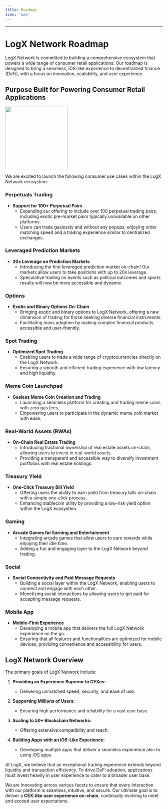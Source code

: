 ```yaml
---
title: Roadmap
icon: 'map'
---
```


---

# LogX Network Roadmap

LogX Network is committed to building a comprehensive ecosystem that powers a wide range of consumer retail applications. Our roadmap is designed to bring a seamless, iOS-like experience to decentralized finance (DeFi), with a focus on innovation, scalability, and user experience.

## Purpose Built for Powering Consumer Retail Applications

<img
    height="200"
    src="https://storage.googleapis.com/logx-network-assets/docs/roadmap.png"
/>

We are excited to launch the following consumer use cases within the LogX Network ecosystem:

### **Perpetuals Trading**

-   **Support for 100+ Perpetual Pairs**
    -   Expanding our offering to include over 100 perpetual trading pairs, including exotic pre-market pairs typically unavailable on other platforms.
    -   Users can trade gaslessly and without any popups, enjoying order matching speed and a trading experience similar to centralized exchanges.

### **Leveraged Prediction Markets**

-   **20x Leverage on Prediction Markets**
    -   Introducing the first leveraged prediction market on-chain! Our markets allow users to take positions with up to 20x leverage.
    -   Speculative trading on events such as political outcomes and sports results will now be more accessible and dynamic.

### **Options**

-   **Exotic and Binary Options On-Chain**
    -   Bringing exotic and binary options to LogX Network, offering a new dimension of trading for those seeking diverse financial instruments.
    -   Facilitating mass adoption by making complex financial products accessible and user-friendly.

### **Spot Trading**

-   **Optimized Spot Trading**
    -   Enabling users to trade a wide range of cryptocurrencies directly on the LogX Network.
    -   Ensuring a smooth and efficient trading experience with low latency and high liquidity.

### **Meme Coin Launchpad**

-   **Gasless Meme Coin Creation and Trading**
    -   Launching a seamless platform for creating and trading meme coins with zero gas fees.
    -   Empowering users to participate in the dynamic meme coin market with ease.

### **Real-World Assets (RWAs)**

-   **On-Chain Real Estate Trading**
    -   Introducing fractional ownership of real estate assets on-chain, allowing users to invest in real-world assets.
    -   Providing a transparent and accessible way to diversify investment portfolios with real estate holdings.

### **Treasury Yield**

-   **One-Click Treasury Bill Yield**
    -   Offering users the ability to earn yield from treasury bills on-chain with a simple one-click process.
    -   Enhancing stablecoin utility by providing a low-risk yield option within the LogX ecosystem.

### **Gaming**

-   **Arcade Games for Earning and Entertainment**
    -   Integrating arcade games that allow users to earn rewards while enjoying their idle time.
    -   Adding a fun and engaging layer to the LogX Network beyond trading.

### **Social**

-   **Social Connectivity and Paid Message Requests**
    -   Building a social layer within the LogX Network, enabling users to connect and engage with each other.
    -   Monetizing social interactions by allowing users to get paid for accepting message requests.

### **Mobile App**

-   **Mobile-First Experience**
    -   Developing a mobile app that delivers the full LogX Network experience on the go.
    -   Ensuring that all features and functionalities are optimized for mobile devices, providing convenience and accessibility for users.

## **LogX Network Overview**

The primary goals of LogX Network include:

1. **Providing an Experience Superior to CEXes:**

    - Delivering unmatched speed, security, and ease of use.

2. **Supporting Millions of Users:**

    - Ensuring high performance and reliability for a vast user base.

3. **Scaling to 50+ Blockchain Networks:**

    - Offering extensive compatibility and reach.

4. **Building Apps with an iOS-Like Experience:**

    - Developing multiple apps that deliver a seamless experience akin to using iOS apps.

At LogX, we believe that an exceptional trading experience extends beyond liquidity and transaction efficiency. To drive DeFi adoption, applications must invest heavily in user experience to cater to a broader user base.

We are innovating across various facets to ensure that every interaction with our platform is seamless, intuitive, and secure. Our ultimate goal is to deliver a **CEX-like user experience on-chain**, continually evolving to meet and exceed user expectations.
